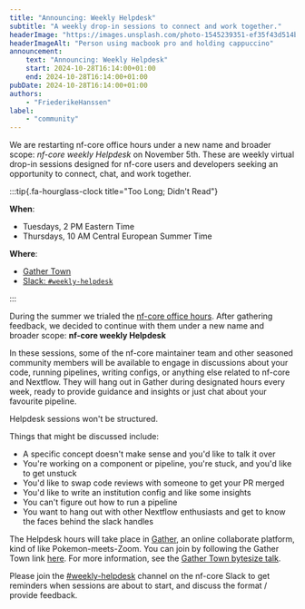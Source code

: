 ```yaml
---
title: "Announcing: Weekly Helpdesk"
subtitle: "A weekly drop-in sessions to connect and work together."
headerImage: "https://images.unsplash.com/photo-1545239351-ef35f43d514b"
headerImageAlt: "Person using macbook pro and holding cappuccino"
announcement:
    text: "Announcing: Weekly Helpdesk"
    start: 2024-10-28T16:14:00+01:00
    end: 2024-10-28T16:14:00+01:00
pubDate: 2024-10-28T16:14:00+01:00
authors:
    - "FriederikeHanssen"
label:
    - "community"
---
```


We are restarting nf-core office hours under a new name and broader scope: _nf-core weekly Helpdesk_ on November 5th.
These are weekly virtual drop-in sessions designed for nf-core users and developers seeking an opportunity to connect, chat, and work together.

:::tip{.fa-hourglass-clock title="Too Long; Didn't Read"}

**When**:

-   Tuesdays, 2 PM Eastern Time
-   Thursdays, 10 AM Central European Summer Time

**Where**:

-   [Gather Town](https://nf-co.re/join#gather-town)
-   [Slack: `#weekly-helpdesk`](https://nfcore.slack.com/channels/weekly-helpdesk)

:::

During the summer we trialed the [nf-core office hours](https://nf-co.re/blog/2024/office_hours). After gathering feedback, we decided to continue with them under a new name and
broader scope: **nf-core weekly Helpdesk**

In these sessions, some of the nf-core maintainer team and other seasoned community members will be available to engage in discussions about your code, running pipelines, writing configs, or anything else related to nf-core and Nextflow.
They will hang out in Gather during designated hours every week, ready to provide guidance and insights or just chat about your favourite pipeline.

Helpdesk sessions won't be structured.

Things that might be discussed include:

-   A specific concept doesn't make sense and you'd like to talk it over
-   You're working on a component or pipeline, you're stuck, and you'd like to get unstuck
-   You'd like to swap code reviews with someone to get your PR merged
-   You'd like to write an institution config and like some insights
-   You can't figure out how to run a pipeline
-   You want to hang out with other Nextflow enthusiasts and get to know the faces behind the slack handles

The Helpdesk hours will take place in [Gather](https://gather.town/), an online collaborate platform, kind of like Pokemon-meets-Zoom. You can join by following the Gather Town link [here](https://nf-co.re/join#gather-town).
For more information, see the [Gather Town bytesize talk](/events/2022/bytesize-37-gathertown).

Please join the [#weekly-helpdesk](https://nfcore.slack.com/channels/weekly-helpdesk) channel on the nf-core Slack to get reminders when sessions are about to start,
and discuss the format / provide feedback.
